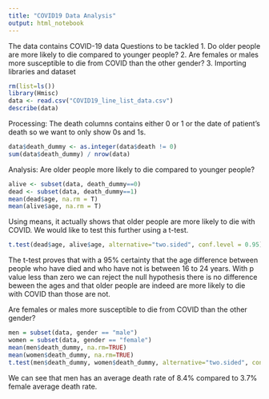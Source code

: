 ---
title: "COVID19 Data Analysis"
output: html_notebook
---
The data contains COVID-19 data 
Questions to be tackled
1. Do older people are more likely to die compared to younger people?
2. Are females or males more susceptible to die from COVID than the other gender?
3. 
Importing libraries and dataset

```{r}
rm(list=ls())
library(Hmisc)
data <- read.csv("COVID19_line_list_data.csv")
describe(data)
```

Processing:
The death columns contains either 0 or 1 or the date of patient's death so we want to only show 0s and 1s.
```{r}
data$death_dummy <- as.integer(data$death != 0)
sum(data$death_dummy) / nrow(data)
```
Analysis:
Are older people more likely to die compared to younger people?
```{r}
alive <- subset(data, death_dummy==0)
dead <- subset(data, death_dummy==1)
mean(dead$age, na.rm = T)
mean(alive$age, na.rm = T)
```
Using means, it actually shows that older people are more likely to die with COVID. We would like to test this further using a t-test.
```{r}
t.test(dead$age, alive$age, alternative="two.sided", conf.level = 0.95)
```
The t-test proves that with a 95% certainty that the age difference between people who have died and who have not is between 16 to 24 years. With p value less than zero we can reject the null hypothesis there is no difference beween the ages and that older people are indeed are more likely to die with COVID than those are not.


Are females or males more susceptible to die from COVID than the other gender?
```{r}
men = subset(data, gender == "male")
women = subset(data, gender == "female")
mean(men$death_dummy, na.rm=TRUE)
mean(women$death_dummy, na.rm=TRUE)
t.test(men$death_dummy, women$death_dummy, alternative="two.sided", conf.level = 0.95)
```
We can see that men has an average death rate of 8.4% compared to 3.7% female average death rate.

